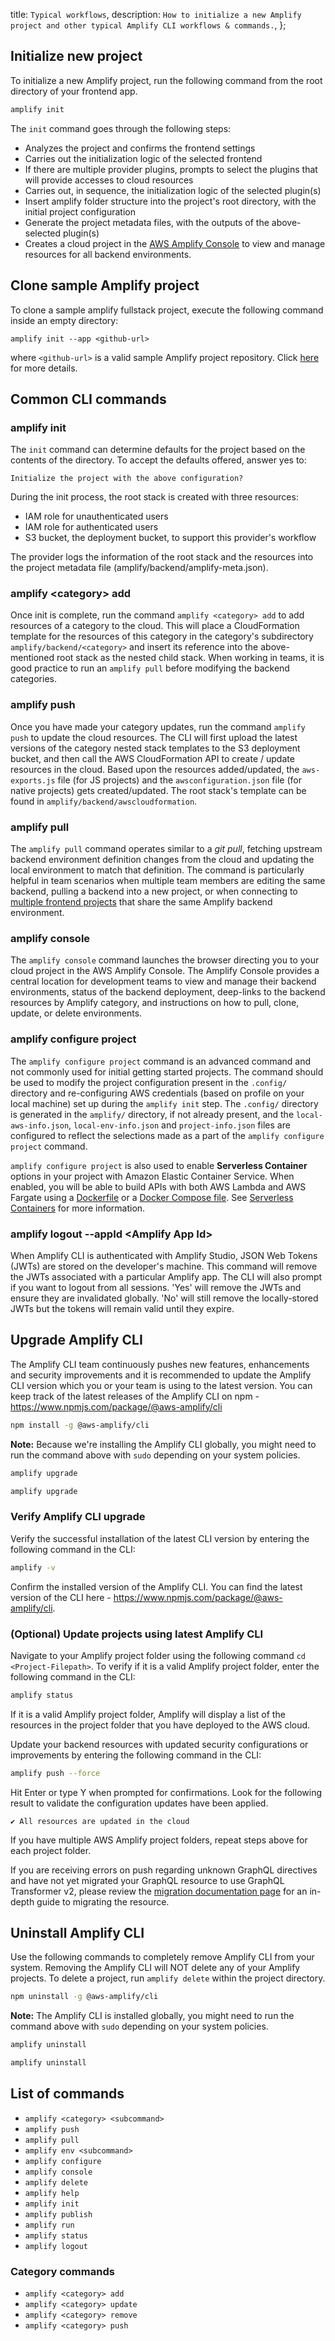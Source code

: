   title: `Typical workflows`,
  description: `How to initialize a new Amplify project and other typical Amplify CLI workflows & commands.`,
};

## Initialize new project

To initialize a new Amplify project, run the following command from the root directory of your frontend app.

```bash
amplify init
```

The `init` command goes through the following steps:

- Analyzes the project and confirms the frontend settings
- Carries out the initialization logic of the selected frontend
- If there are multiple provider plugins, prompts to select the plugins that will provide accesses to cloud resources
- Carries out, in sequence, the initialization logic of the selected plugin(s)
- Insert amplify folder structure into the project's root directory, with the initial project configuration
- Generate the project metadata files, with the outputs of the above-selected plugin(s)
- Creates a cloud project in the [AWS Amplify Console](https://console.aws.amazon.com/amplify) to view and manage resources for all backend environments.

## Clone sample Amplify project

To clone a sample amplify fullstack project, execute the following command inside an empty directory:

`amplify init --app <github-url>`

where `<github-url>` is a valid sample Amplify project repository. Click [here](/cli/usage/headless#--app) for more details.

## Common CLI commands

### amplify init

The `init` command can determine defaults for the project based on the contents of the directory. To accept the defaults offered, answer yes to:

`Initialize the project with the above configuration?`

During the init process, the root stack is created with three resources:

- IAM role for unauthenticated users
- IAM role for authenticated users
- S3 bucket, the deployment bucket, to support this provider's workflow

The provider logs the information of the root stack and the resources into the project metadata file (amplify/backend/amplify-meta.json).

### amplify <category\> add

Once init is complete, run the command `amplify <category> add` to add resources of a category to the cloud. This will place a CloudFormation template for the resources of this category in the category's subdirectory `amplify/backend/<category>` and insert its reference into the above-mentioned root stack as the nested child stack. When working in teams, it is good practice to run an `amplify pull` before modifying the backend categories.

### amplify push

Once you have made your category updates, run the command `amplify push` to update the cloud resources. The CLI will first upload the latest versions of the category nested stack templates to the S3 deployment bucket, and then call the AWS CloudFormation API to create / update resources in the cloud. Based upon the resources added/updated, the `aws-exports.js` file (for JS projects) and the `awsconfiguration.json` file (for native projects) gets created/updated. The root stack's template can be found in `amplify/backend/awscloudformation`.

### amplify pull

The `amplify pull` command operates similar to a _git pull_, fetching upstream backend environment definition changes from the cloud and updating the local environment to match that definition. The command is particularly helpful in team scenarios when multiple team members are editing the same backend, pulling a backend into a new project, or when connecting to [multiple frontend projects](/cli/teams/multi-frontend) that share the same Amplify backend environment.

### amplify console

The `amplify console` command launches the browser directing you to your cloud project in the AWS Amplify Console. The Amplify Console provides a central location for development teams to view and manage their backend environments, status of the backend deployment, deep-links to the backend resources by Amplify category, and instructions on how to pull, clone, update, or delete environments.

### amplify configure project

The `amplify configure project` command is an advanced command and not commonly used for initial getting started projects. The command should be used to modify the project configuration present in the `.config/` directory and re-configuring AWS credentials (based on profile on your local machine) set up during the `amplify init` step. The `.config/` directory is generated in the `amplify/` directory, if not already present, and the `local-aws-info.json`, `local-env-info.json` and `project-info.json` files are configured to reflect the selections made as a part of the `amplify configure project` command.

`amplify configure project` is also used to enable **Serverless Container** options in your project with Amazon Elastic Container Service. When enabled, you will be able to build APIs with both AWS Lambda and AWS Fargate using a [Dockerfile](https://docs.docker.com/engine/reference/builder/) or a [Docker Compose file](https://docs.docker.com/compose/compose-file/). See [Serverless Containers](/cli/usage/containers) for more information.

### amplify logout --appId <Amplify App Id\>

When Amplify CLI is authenticated with Amplify Studio, JSON Web Tokens (JWTs) are stored on the developer's machine. This command will remove the JWTs associated with a particular Amplify app. The CLI will also prompt if you want to logout from all sessions. 'Yes' will remove the JWTs and ensure they are invalidated globally. 'No' will still remove the locally-stored JWTs but the tokens will remain valid until they expire.

## Upgrade Amplify CLI

The Amplify CLI team continuously pushes new features, enhancements and security improvements and it is recommended to update the Amplify CLI version which you or your team is using to the latest version. You can keep track of the latest releases of the Amplify CLI on npm - <https://www.npmjs.com/package/@aws-amplify/cli>

<BlockSwitcher>
<Block name="NPM">

```bash
npm install -g @aws-amplify/cli
```

**Note:** Because we're installing the Amplify CLI globally, you might need to run the command above with `sudo` depending on your system policies.
</Block>
<Block name="cURL (Mac and Linux)">

```bash
amplify upgrade
```
</Block>
<Block name="cURL (Windows)">

```bash
amplify upgrade
```
</Block>
</BlockSwitcher>

### Verify Amplify CLI upgrade

Verify the successful installation of the latest CLI version by entering the following command in the CLI:

```bash
amplify -v
```

Confirm the installed version of the Amplify CLI. You can find the latest version of the CLI here - <https://www.npmjs.com/package/@aws-amplify/cli>.

### (Optional) Update projects using latest Amplify CLI
Navigate to your Amplify project folder using the following command `cd <Project-Filepath>`. To verify if it is a valid Amplify project folder, enter the following command in the CLI:

```bash
amplify status
```

If it is a valid Amplify project folder, Amplify will display a list of the resources in the project folder that you have deployed to the AWS cloud.

Update your backend resources with updated security configurations or improvements by entering the following command in the CLI:

```bash
amplify push --force
```

Hit Enter or type Y when prompted for confirmations. Look for the following result to validate the configuration updates have been applied.

```console
✔ All resources are updated in the cloud 
```

If you have multiple AWS Amplify project folders, repeat steps above for each project folder.

<Callout warning>

If you are receiving errors on push regarding unknown GraphQL directives and have not yet migrated your GraphQL resource to use GraphQL Transformer v2, please review the [migration documentation page](/cli/migration/transformer-migration/) for an in-depth guide to migrating the resource.
  
</Callout>

## Uninstall Amplify CLI

Use the following commands to completely remove Amplify CLI from your system. Removing the Amplify CLI will NOT delete any of your Amplify projects.
To delete a project, run `amplify delete` within the project directory.

<BlockSwitcher>
<Block name="NPM">

```bash
npm uninstall -g @aws-amplify/cli
```

**Note:** The Amplify CLI is installed globally, you might need to run the command above with `sudo` depending on your system policies.
</Block>
<Block name="cURL (Mac and Linux)">

```bash
amplify uninstall
```
</Block>
<Block name="cURL (Windows)">

```bash
amplify uninstall
```
</Block>
</BlockSwitcher>


## List of commands

- `amplify <category> <subcommand>`
- `amplify push`
- `amplify pull`
- `amplify env <subcommand>`
- `amplify configure`
- `amplify console`
- `amplify delete`
- `amplify help`
- `amplify init`
- `amplify publish`
- `amplify run`
- `amplify status`
- `amplify logout`

### Category commands

- `amplify <category> add`
- `amplify <category> update`
- `amplify <category> remove`
- `amplify <category> push`
